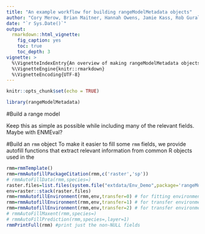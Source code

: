 ```yaml
---
title: "An example workflow for building rangeModelMetadata objects"
author: "Cory Merow, Brian Maitner, Hannah Owens, Jamie Kass, Rob Guralnick"
date: "`r Sys.Date()`"
output: 
  rmarkdown::html_vignette:
    fig_caption: yes
    toc: true
    toc_depth: 3
vignette: >
  %\VignetteIndexEntry{An overview of making rangeModelMetadata objects}
  %\VignetteEngine{knitr::rmarkdown}
  %\VignetteEncoding{UTF-8}
---
```


```r
knitr::opts_chunk$set(echo = TRUE)
```

```r
library(rangeModelMetadata)
```

#Build a range model

Keep this as simple as possible while including many of the relevant fields. Maybe with ENMEval?

#Build an `rmm` object
To make it easier to fill some `rmm` fields, we provide autofill functions that extract relevant information from common R objects used in the 

```r
rmm=rmmTemplate()
rmm=rmmAutofillPackageCitation(rmm,c('raster','sp'))
# rmmAutoFillData(rmm,species=)
raster.files=list.files(system.file("extdata/Env_Demo",package='rangeModelMetadata'),full.names = TRUE)
env=raster::stack(raster.files)
rmm=rmmAutofillEnvironment(rmm,env,transfer=0) # for fitting environment
rmm=rmmAutofillEnvironment(rmm,env,transfer=1) # for transfer environment 1 (assuming different than for fitting)
rmm=rmmAutofillEnvironment(rmm,env,transfer=2) # for transfer environment 2 (assuming different than for fitting)
# rmmAutoFillMaxent(rmm,species=)
# rmmAutoFillPrediction(rmm,species=,layer=1)
rmmPrintFull(rmm) #print just the non-NULL fields
```
